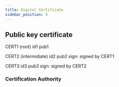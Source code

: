 ```yaml
---
title: Digital Certificate
sidebar_position: 4
---
```


## Public key certificate

CERT1 (root)
id1
pub1

CERT2 (intermidiate)
id2
pub2
sign: signed by CERT1

CERT3
id3
pub3
sign: signed by CERT2

### Certification Authority
